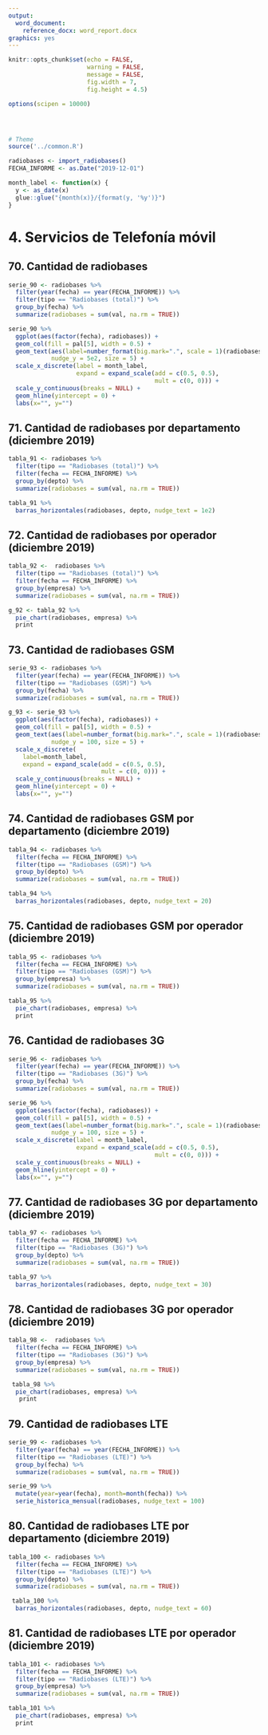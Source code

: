```yaml
---
output:
  word_document:
    reference_docx: word_report.docx
graphics: yes
---
```


```r
knitr::opts_chunk$set(echo = FALSE, 
                      warning = FALSE,
                      message = FALSE,
                      fig.width = 7, 
                      fig.height = 4.5)

options(scipen = 10000)




# Theme
source('../common.R')

radiobases <- import_radiobases()
FECHA_INFORME <- as.Date("2019-12-01")

month_label <- function(x) {
  y <- as_date(x)
  glue::glue("{month(x)}/{format(y, '%y')}")
}


```


# 4. Servicios de Telefonía móvil

## 70. Cantidad de radiobases
```r
serie_90 <- radiobases %>% 
  filter(year(fecha) == year(FECHA_INFORME)) %>% 
  filter(tipo == "Radiobases (total)") %>% 
  group_by(fecha) %>% 
  summarize(radiobases = sum(val, na.rm = TRUE))

serie_90 %>% 
  ggplot(aes(factor(fecha), radiobases)) +
  geom_col(fill = pal[5], width = 0.5) + 
  geom_text(aes(label=number_format(big.mark=".", scale = 1)(radiobases)), 
            nudge_y = 5e2, size = 5) +
  scale_x_discrete(label = month_label,
                   expand = expand_scale(add = c(0.5, 0.5),
                                         mult = c(0, 0))) +
  scale_y_continuous(breaks = NULL) +
  geom_hline(yintercept = 0) +
  labs(x="", y="")
```




## 71. Cantidad de radiobases por departamento (diciembre 2019)
```r
tabla_91 <- radiobases %>% 
  filter(tipo == "Radiobases (total)") %>% 
  filter(fecha == FECHA_INFORME) %>% 
  group_by(depto) %>% 
  summarize(radiobases = sum(val, na.rm = TRUE))

tabla_91 %>% 
  barras_horizontales(radiobases, depto, nudge_text = 1e2)
```

## 72. Cantidad de radiobases por operador (diciembre 2019)

```r
tabla_92 <-  radiobases %>% 
  filter(tipo == "Radiobases (total)") %>% 
  filter(fecha == FECHA_INFORME) %>% 
  group_by(empresa) %>% 
  summarize(radiobases = sum(val, na.rm = TRUE))

g_92 <- tabla_92 %>% 
  pie_chart(radiobases, empresa) %>% 
  print
```







## 73. Cantidad de radiobases GSM

```r
serie_93 <- radiobases %>% 
  filter(year(fecha) == year(FECHA_INFORME)) %>% 
  filter(tipo == "Radiobases (GSM)") %>% 
  group_by(fecha) %>% 
  summarize(radiobases = sum(val, na.rm = TRUE))

g_93 <- serie_93 %>% 
  ggplot(aes(factor(fecha), radiobases)) +
  geom_col(fill = pal[5], width = 0.5) + 
  geom_text(aes(label=number_format(big.mark=".", scale = 1)(radiobases)), 
            nudge_y = 100, size = 5) +
  scale_x_discrete(
    label=month_label,
    expand = expand_scale(add = c(0.5, 0.5),
                          mult = c(0, 0))) +
  scale_y_continuous(breaks = NULL) +
  geom_hline(yintercept = 0) +
  labs(x="", y="")
```

## 74. Cantidad de radiobases GSM por departamento (diciembre 2019)

```r
tabla_94 <- radiobases %>% 
  filter(fecha == FECHA_INFORME) %>% 
  filter(tipo == "Radiobases (GSM)") %>% 
  group_by(depto) %>% 
  summarize(radiobases = sum(val, na.rm = TRUE))

tabla_94 %>% 
  barras_horizontales(radiobases, depto, nudge_text = 20)
```







## 75. Cantidad de radiobases GSM por operador (diciembre 2019)

```r
tabla_95 <- radiobases %>% 
  filter(fecha == FECHA_INFORME) %>% 
  filter(tipo == "Radiobases (GSM)") %>% 
  group_by(empresa) %>% 
  summarize(radiobases = sum(val, na.rm = TRUE))

tabla_95 %>% 
  pie_chart(radiobases, empresa) %>% 
  print
```


## 76. Cantidad de radiobases 3G

```r
serie_96 <- radiobases %>% 
  filter(year(fecha) == year(FECHA_INFORME)) %>% 
  filter(tipo == "Radiobases (3G)") %>% 
  group_by(fecha) %>% 
  summarize(radiobases = sum(val, na.rm = TRUE))

serie_96 %>% 
  ggplot(aes(factor(fecha), radiobases)) +
  geom_col(fill = pal[5], width = 0.5) + 
  geom_text(aes(label=number_format(big.mark=".", scale = 1)(radiobases)), 
            nudge_y = 100, size = 5) +
  scale_x_discrete(label = month_label, 
                   expand = expand_scale(add = c(0.5, 0.5),
                                         mult = c(0, 0))) +
  scale_y_continuous(breaks = NULL) +
  geom_hline(yintercept = 0) +
  labs(x="", y="")
```







## 77. Cantidad de radiobases 3G por departamento (diciembre 2019)

```r
tabla_97 <- radiobases %>% 
  filter(fecha == FECHA_INFORME) %>% 
  filter(tipo == "Radiobases (3G)") %>% 
  group_by(depto) %>% 
  summarize(radiobases = sum(val, na.rm = TRUE))

tabla_97 %>% 
  barras_horizontales(radiobases, depto, nudge_text = 30)
```

## 78. Cantidad de radiobases 3G por operador (diciembre 2019)

```r
tabla_98 <-  radiobases %>% 
  filter(fecha == FECHA_INFORME) %>% 
  filter(tipo == "Radiobases (3G)") %>% 
  group_by(empresa) %>% 
  summarize(radiobases = sum(val, na.rm = TRUE)) 

 tabla_98 %>% 
  pie_chart(radiobases, empresa) %>% 
   print
```







## 79. Cantidad de radiobases LTE

```r
serie_99 <- radiobases %>% 
  filter(year(fecha) == year(FECHA_INFORME)) %>% 
  filter(tipo == "Radiobases (LTE)") %>% 
  group_by(fecha) %>% 
  summarize(radiobases = sum(val, na.rm = TRUE))

serie_99 %>% 
  mutate(year=year(fecha), month=month(fecha)) %>% 
  serie_historica_mensual(radiobases, nudge_text = 100)
```

## 80. Cantidad de radiobases LTE por departamento (diciembre 2019)
```r
tabla_100 <- radiobases %>% 
  filter(fecha == FECHA_INFORME) %>% 
  filter(tipo == "Radiobases (LTE)") %>% 
  group_by(depto) %>% 
  summarize(radiobases = sum(val, na.rm = TRUE))

 tabla_100 %>% 
  barras_horizontales(radiobases, depto, nudge_text = 60)
```








## 81. Cantidad de radiobases LTE por operador (diciembre 2019)

```r
tabla_101 <- radiobases %>% 
  filter(fecha == FECHA_INFORME) %>% 
  filter(tipo == "Radiobases (LTE)") %>% 
  group_by(empresa) %>% 
  summarize(radiobases = sum(val, na.rm = TRUE))

tabla_101 %>% 
  pie_chart(radiobases, empresa) %>% 
  print
```

